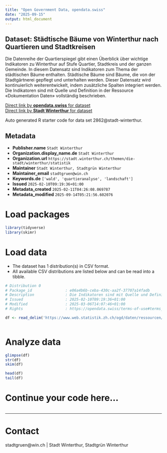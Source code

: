 ```yaml
---
title: "Open Government Data, opendata.swiss"
date: "2025-09-15"
output: html_document
---
```


## Dataset: Städtische Bäume von Winterthur nach Quartieren und Stadtkreisen

Die Datenreihe der Quartierspiegel gibt einen Überblick über wichtige Indikatoren zu Winterthur auf Stufe Quartier, Stadtkreis und der ganzen Gemeinde. In diesem Datensatz sind Indikatoren zum Thema der städtischen Bäume enthalten. Städtische Bäume sind Bäume, die von der Stadtgärtnerei gepflegt und unterhalten werden. Dieser Datensatz wird kontinuierlich weiterentwickelt, indem zusätzliche Spalten integriert werden. Die Indikatoren sind mit Quelle und Definition in der Ressource «Dokumentation Daten» vollständig beschrieben.

[Direct link by **opendata.swiss** for dataset](https://opendata.swiss/de/dataset/stadtische-baume-von-winterthur-nach-quartieren-und-stadtkreisen)<br>
[Direct link by **Stadt Winterthur** for dataset]()

Auto generated R starter code for data set 2862@stadt-winterthur.

## Metadata

- **Publisher.name** `Stadt Winterthur`
- **Organization.display_name.de** `Stadt Winterthur`
- **Organization.url** `https://stadt.winterthur.ch/themen/die-stadt/winterthur/statistik`
- **Maintainer** `Stadt Winterthur, Stadtgrün Winterthur`
- **Maintainer_email** `stadtgruen@win.ch`
- **Keywords.de** `['wald', 'quartieranalyse', 'landschaft']`
- **Issued** `2025-02-10T09:19:36+01:00`
- **Metadata_created** `2025-02-11T04:26:08.069787`
- **Metadata_modified** `2025-09-14T05:21:56.602076`


# Load packages

```r

library(tidyverse)
library(skimr)

```

# Load data

-   The dataset has 1 distribution(s) in CSV format.
-   All available CSV distributions are listed below and can be read into a tibble.

```r

# Distribution 0
# Package_id               : e06a4b6b-ceba-430c-aa2f-37707a14fadb
# Description              : Die Indikatoren sind mit Quelle und Definition in der Ressource «Dokumentation Daten» vollständig beschrieben.
# Issued                   : 2025-02-10T09:19:36+01:00
# Modified                 : 2025-03-06T14:07:46+01:00
# Rights                   : https://opendata.swiss/terms-of-use#terms_open

df <- read_delim('https://www.web.statistik.zh.ch/ogd/daten/ressourcen/KTZH_00002862_00005843.csv')



```

# Analyze data

```r

glimpse(df)
str(df)
skim(df)

head(df)
tail(df)

```

# Continue your code here...

```r

```

------------------------------------------------------------------------

# Contact

stadtgruen@win.ch | Stadt Winterthur, Stadtgrün Winterthur
